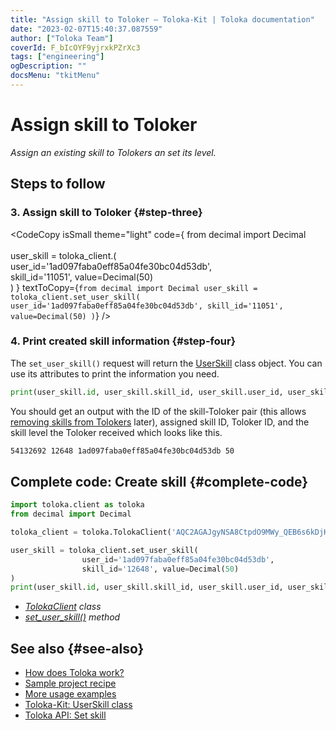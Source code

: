 ```yaml
---
title: "Assign skill to Toloker — Toloka-Kit | Toloka documentation"
date: "2023-02-07T15:40:37.087559"
author: ["Toloka Team"]
coverId: F_bIcOYF9yjrxkPZrXc3
tags: ["engineering"]
ogDescription: ""
docsMenu: "tkitMenu"
---
```



# Assign skill to Toloker

_Assign an existing skill to Tolokers an set its level._

## Steps to follow

<Import/>

<Instantiate/>

### 3. Assign skill to Toloker {#step-three}

<CodeCopy
  isSmall
  theme="light"
  code={
    <HighlightChildren language="python">
      from decimal import Decimal
      <br/><br/>user_skill = toloka_client.<Term term="set_user_skill"><SetUserSkill/></Term>(
      <br/>    user_id='1ad097faba0eff85a04fe30bc04d53db',
      <br/>    skill_id='11051', value=Decimal(50)
      <br/>)
    </HighlightChildren>
  }
  textToCopy={`from decimal import Decimal
user_skill = toloka_client.set_user_skill(
    user_id='1ad097faba0eff85a04fe30bc04d53db',
    skill_id='11051', value=Decimal(50)
)`}
/>

### 4. Print created skill information {#step-four}

The `set_user_skill()` request will return the [UserSkill](/docs-new/toloka-kit/reference/toloka.client.user_skill.UserSkill) class object. You can use its attributes to print the information you need.

```python
print(user_skill.id, user_skill.skill_id, user_skill.user_id, user_skill.value)
```

You should get an output with the ID of the skill-Toloker pair (this allows [removing skills from Tolokers](/docs-new/toloka-kit/recipes/delete-user-skill) later), assigned skill ID, Toloker ID, and the skill level the Toloker received which looks like this.

```bash
54132692 12648 1ad097faba0eff85a04fe30bc04d53db 50
```

## Complete code: Create skill {#complete-code}

```python
import toloka.client as toloka
from decimal import Decimal

toloka_client = toloka.TolokaClient('AQC2AGAJgyNSA8CtpdO9MWy_QEB6s6kDjHUoElE', 'PRODUCTION')

user_skill = toloka_client.set_user_skill(
                user_id='1ad097faba0eff85a04fe30bc04d53db',
                skill_id='12648', value=Decimal(50)
)
print(user_skill.id, user_skill.skill_id, user_skill.user_id, user_skill.value)
```

<Note mode="tip" title="List of classes and methods used in this recipe">

- _[TolokaClient](/docs-new/toloka-kit/reference/toloka.client.TolokaClient) class_
- _[set_user_skill()](/docs-new/toloka-kit/reference/toloka.client.TolokaClient.set_user_skill) method_

</Note>

## See also {#see-also}

- [How does Toloka work?](https://toloka.ai/en/docs/guide/concepts/overview)
- [Sample project recipe](/docs-new/toloka-kit/recipes/learn-basics)
- [More usage examples](/docs-new/toloka-kit/recipes/use-cases)
- [Toloka-Kit: UserSkill class](/docs-new/toloka-kit/reference/toloka.client.user_skill.UserSkill)
- [Toloka API: Set skill](https://toloka.ai/docs/api/api-reference/#put-/user-skills)
